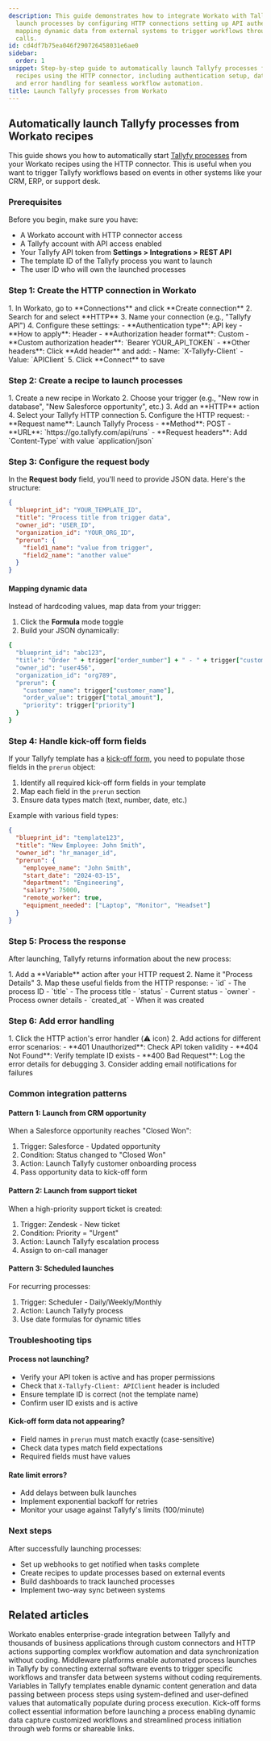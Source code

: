 ```yaml
---
description: This guide demonstrates how to integrate Workato with Tallyfy to automatically
  launch processes by configuring HTTP connections setting up API authentication and
  mapping dynamic data from external systems to trigger workflows through REST API
  calls.
id: cd4df7b75ea046f290726458031e6ae0
sidebar:
  order: 1
snippet: Step-by-step guide to automatically launch Tallyfy processes from Workato
  recipes using the HTTP connector, including authentication setup, data mapping,
  and error handling for seamless workflow automation.
title: Launch Tallyfy processes from Workato
---
```



## Automatically launch Tallyfy processes from Workato recipes

This guide shows you how to automatically start [Tallyfy processes](/products/pro/tracking-and-tasks/processes/) from your Workato recipes using the HTTP connector. This is useful when you want to trigger Tallyfy workflows based on events in other systems like your CRM, ERP, or support desk.

### Prerequisites

Before you begin, make sure you have:
- A Workato account with HTTP connector access
- A Tallyfy account with API access enabled
- Your Tallyfy API token from **Settings > Integrations > REST API**
- The template ID of the Tallyfy process you want to launch
- The user ID who will own the launched processes

### Step 1: Create the HTTP connection in Workato

<Steps>
1. In Workato, go to **Connections** and click **Create connection**
2. Search for and select **HTTP**
3. Name your connection (e.g., "Tallyfy API")
4. Configure these settings:
   - **Authentication type**: API key
   - **How to apply**: Header
   - **Authorization header format**: Custom
   - **Custom authorization header**: `Bearer YOUR_API_TOKEN`
   - **Other headers**: Click **Add header** and add:
     - Name: `X-Tallyfy-Client`
     - Value: `APIClient`
5. Click **Connect** to save
</Steps>

### Step 2: Create a recipe to launch processes

<Steps>
1. Create a new recipe in Workato
2. Choose your trigger (e.g., "New row in database", "New Salesforce opportunity", etc.)
3. Add an **HTTP** action
4. Select your Tallyfy HTTP connection
5. Configure the HTTP request:
   - **Request name**: Launch Tallyfy Process
   - **Method**: POST
   - **URL**: `https://go.tallyfy.com/api/runs`
   - **Request headers**: Add `Content-Type` with value `application/json`
</Steps>

### Step 3: Configure the request body

In the **Request body** field, you'll need to provide JSON data. Here's the structure:

```json
{
  "blueprint_id": "YOUR_TEMPLATE_ID",
  "title": "Process title from trigger data",
  "owner_id": "USER_ID",
  "organization_id": "YOUR_ORG_ID",
  "prerun": {
    "field1_name": "value from trigger",
    "field2_name": "another value"
  }
}
```

#### Mapping dynamic data

Instead of hardcoding values, map data from your trigger:

1. Click the **Formula** mode toggle
2. Build your JSON dynamically:

```ruby
{
  "blueprint_id": "abc123",
  "title": "Order " + trigger["order_number"] + " - " + trigger["customer_name"],
  "owner_id": "user456",
  "organization_id": "org789",
  "prerun": {
    "customer_name": trigger["customer_name"],
    "order_value": trigger["total_amount"],
    "priority": trigger["priority"]
  }
}
```

### Step 4: Handle kick-off form fields

If your Tallyfy template has a [kick-off form](/products/pro/launching/triggers/kick-off-forms/), you need to populate those fields in the `prerun` object:

1. Identify all required kick-off form fields in your template
2. Map each field in the `prerun` section
3. Ensure data types match (text, number, date, etc.)

Example with various field types:
```json
{
  "blueprint_id": "template123",
  "title": "New Employee: John Smith",
  "owner_id": "hr_manager_id",
  "prerun": {
    "employee_name": "John Smith",
    "start_date": "2024-03-15",
    "department": "Engineering",
    "salary": 75000,
    "remote_worker": true,
    "equipment_needed": ["Laptop", "Monitor", "Headset"]
  }
}
```

### Step 5: Process the response

After launching, Tallyfy returns information about the new process:

<Steps>
1. Add a **Variable** action after your HTTP request
2. Name it "Process Details"
3. Map these useful fields from the HTTP response:
   - `id` - The process ID
   - `title` - The process title
   - `status` - Current status
   - `owner` - Process owner details
   - `created_at` - When it was created
</Steps>

### Step 6: Add error handling

<Steps>
1. Click the HTTP action's error handler (⚠️ icon)
2. Add actions for different error scenarios:
   - **401 Unauthorized**: Check API token validity
   - **404 Not Found**: Verify template ID exists
   - **400 Bad Request**: Log the error details for debugging
3. Consider adding email notifications for failures
</Steps>

### Common integration patterns

#### Pattern 1: Launch from CRM opportunity

When a Salesforce opportunity reaches "Closed Won":
1. Trigger: Salesforce - Updated opportunity
2. Condition: Status changed to "Closed Won"
3. Action: Launch Tallyfy customer onboarding process
4. Pass opportunity data to kick-off form

#### Pattern 2: Launch from support ticket

When a high-priority support ticket is created:
1. Trigger: Zendesk - New ticket
2. Condition: Priority = "Urgent"
3. Action: Launch Tallyfy escalation process
4. Assign to on-call manager

#### Pattern 3: Scheduled launches

For recurring processes:
1. Trigger: Scheduler - Daily/Weekly/Monthly
2. Action: Launch Tallyfy process
3. Use date formulas for dynamic titles

### Troubleshooting tips

#### Process not launching?

- Verify your API token is active and has proper permissions
- Check that `X-Tallyfy-Client: APIClient` header is included
- Ensure template ID is correct (not the template name)
- Confirm user ID exists and is active

#### Kick-off form data not appearing?

- Field names in `prerun` must match exactly (case-sensitive)
- Check data types match field expectations
- Required fields must have values

#### Rate limit errors?

- Add delays between bulk launches
- Implement exponential backoff for retries
- Monitor your usage against Tallyfy's limits (100/minute)

### Next steps

After successfully launching processes:
- Set up webhooks to get notified when tasks complete
- Create recipes to update processes based on external events
- Build dashboards to track launched processes
- Implement two-way sync between systems


## Related articles
<CardGrid>
<LinkTitleCard header="<b>Middleware > Integrate Tallyfy with Workato</b>" href="/products/pro/integrations/middleware/workato/" > Workato enables enterprise-grade integration between Tallyfy and thousands of business applications through custom connectors and HTTP actions supporting complex workflow automation and data synchronization without coding. </LinkTitleCard>
<LinkTitleCard header="<b>Launching > Launch via middleware</b>" href="/products/pro/launching/triggers/via-middleware/" > Middleware platforms enable automated process launches in Tallyfy by connecting external software events to trigger specific workflows and transfer data between systems without coding requirements. </LinkTitleCard>
<LinkTitleCard header="<b>Templates > Variables</b>" href="/products/pro/documenting/templates/variables/" > Variables in Tallyfy templates enable dynamic content generation and data passing between process steps using system-defined and user-defined values that automatically populate during process execution. </LinkTitleCard>
<LinkTitleCard header="<b>Triggers > Launch via a kick-off form</b>" href="/products/pro/launching/triggers/kick-off-forms/" > Kick-off forms collect essential information before launching a process enabling dynamic data capture customized workflows and streamlined process initiation through web forms or shareable links. </LinkTitleCard>
</CardGrid>